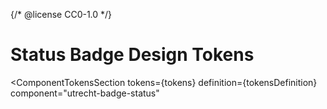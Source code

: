 {/* @license CC0-1.0 */}


<Meta id="web-component-status-badge--design-tokens" title="Web Component/Badge/Status Badge/Design Tokens" />

# Status Badge Design Tokens

<ComponentTokensSection
  tokens={tokens}
  definition={tokensDefinition}
  component="utrecht-badge-status"
></ComponentTokensSection>
